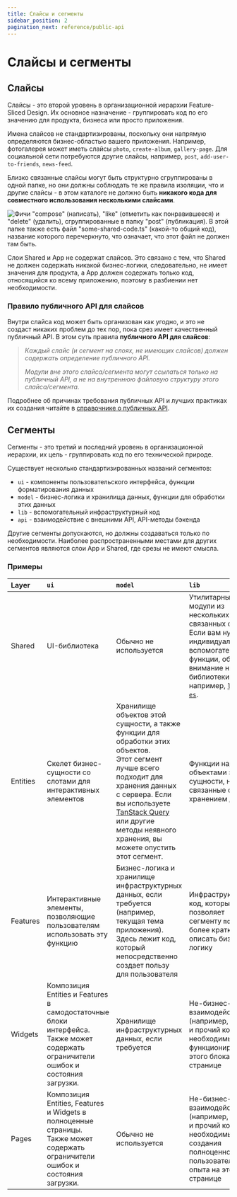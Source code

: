 ```yaml
---
title: Слайсы и сегменты
sidebar_position: 2
pagination_next: reference/public-api
---
```


# Слайсы и сегменты

## Слайсы

Слайсы - это второй уровень в организационной иерархии Feature-Sliced Design. Их основное назначение - группировать код по его значению для продукта, бизнеса или просто приложения.

Имена слайсов не стандартизированы, поскольку они напрямую определяются бизнес-областью вашего приложения. Например, фотогалерея может иметь слайсы `photo`, `create-album`, `gallery-page`. Для социальной сети потребуются другие слайсы, например, `post`, `add-user-to-friends`, `news-feed`.

Близко связанные слайсы могут быть структурно сгруппированы в одной папке, но они должны соблюдать те же правила изоляции, что и другие слайсы - в этом каталоге не должно быть **никакого кода для совместного использования несколькими слайсами**.

![Фичи "compose" (написать), "like" (отметить как понравившееся) и "delete" (удалить), сгруппированные в папку "post" (публикация). В этой папке также есть файл "some-shared-code.ts" (какой-то общий код), название которого перечеркнуто, что означает, что этот файл не должен там быть.](/img/graphic-nested-slices.svg)

Слои Shared и App не содержат слайсов. Это связано с тем, что Shared не должен содержать никакой бизнес-логики, следовательно, не имеет значения для продукта, а App должен содержать только код, относящийся ко всему приложению, поэтому в разбиении нет необходимости.

### Правило публичного API для слайсов

Внутри слайса код может быть организован как угодно, и это не создаст никаких проблем до тех пор, пока срез имеет качественный публичный API. В этом суть правила **публичного API для слайсов**:

> _Каждый слайс (и сегмент на слоях, не имеющих слайсов) должен содержать определение публичного API._
>
> _Модули вне этого слайса/сегмента могут ссылаться только на публичный API, а не на внутреннюю файловую структуру этого слайса/сегмента._

Подробнее об причинах требования публичных API и лучших практиках их создания читайте в [справочнике о публичных API][ref--public-api].

## Сегменты

Сегменты - это третий и последний уровень в организационной иерархии, их цель - группировать код по его технической природе.

Существует несколько стандартизированных названий сегментов:
* `ui` - компоненты пользовательского интерфейса, функции форматирования данных
* `model` - бизнес-логика и хранилища данных, функции для обработки этих данных
* `lib` - вспомогательный инфраструктурный код
* `api` - взаимодействие с внешними API, API-методы бэкенда

Другие сегменты допускаются, но должны создаваться только по необходимости. Наиболее распространенными местами для других сегментов являются слои App и Shared, где срезы не имеют смысла.

### Примеры

| Layer    | `ui`         | `model`      | `lib`        | `api`        |
| :------- | :----------- | :----------- | :----------- | :----------- |
| Shared   | UI-библиотека | Обычно не используется | Утилитарные модули из нескольких связанных файлов. <br /> Если вам нужны индивидуальные вспомогательные функции, обратите внимание на библиотеки утилит, например, [`lodash-es`][ext--lodash]. | Примитивный API-клиент с дополнительными функциями, такими как аутентификация или кэширование. |
| Entities | Скелет бизнес-сущности со слотами для интерактивных элементов | Хранилище объектов этой сущности, а также функции для обработки этих объектов. <br /> Этот сегмент лучше всего подходит для хранения данных с сервера. Если вы используете [TanStack Query][ext--tanstack-query] или другие методы неявного хранения, вы можете опустить этот сегмент. | Функции над объектами этой сущности, не связанные с хранением данных | API-методы, использующие API-клиент из Shared для упрощения коммуникации с бэкендом |
| Features | Интерактивные элементы, позволяющие пользователям использовать эту функцию | Бизнес-логика и хранилище инфраструктурных данных, если требуется (например, текущая тема приложения). Здесь лежит код, который непосредственно создает пользу для пользователя | Инфраструктурный код, который позволяет сегменту `model` более кратко описать бизнес-логику | API-методы, представляющие эту функцию на бэкенде. <br /> Может объединять API-методы из Entities.
| Widgets  | Композиция Entities и Features в самодостаточные блоки интерфейса. <br /> Также может содержать ограничители ошибок и состояния загрузки. | Хранилище инфраструктурных данных, если требуется | Не-бизнес-взаимодействия (например, жесты) и прочий код, необходимый для функционирования этого блока на странице | Обычно не используется, но может содержать загрузчики данных в контексте вложенного роутинга (например, [Remix][ext--remix]) |
| Pages    | Композиция Entities, Features и Widgets в полноценные страницы. <br /> Также может содержать ограничители ошибок и состояния загрузки. | Обычно не используется | Не-бизнес-взаимодействия (например, жесты) и прочий код, необходимый для создания полноценного пользовательского опыта на этой странице | Загрузчики данных для фреймворков, ориентированных на SSR (рендеринг на сервере) |

[ref--public-api]: /docs/reference/public-api

[ext--lodash]: https://www.npmjs.com/package/lodash-es
[ext--tanstack-query]: https://tanstack.com/query/latest
[ext--remix]: https://remix.run
